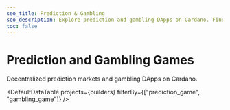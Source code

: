 ```yaml
---
seo_title: Prediction & Gambling
seo_description: Explore prediction and gambling DApps on Cardano. Find trusted platforms make predictions, bet on sports, play poker, lottery, casino games, and more.
toc: false
---
```



# Prediction and Gambling Games

Decentralized prediction markets and gambling DApps on Cardano.

<DefaultDataTable
  projects={builders}
  filterBy={["prediction_game", "gambling_game"]}
/>
